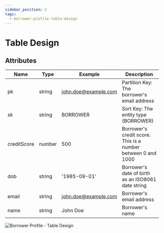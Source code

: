 ```yaml
---
sidebar_position: 2
tags:
  - borrower-profile table-design
---
```


# Table Design

## Attributes 

| Name        | Type   | Example              | Description                                                  |
|-------------|--------|----------------------|--------------------------------------------------------------|
| pk          | string | john.doe@example.com | Partition Key: The borrower's email address                    |
| sk          | string | BORROWER             | Sort Key: The entity type (BORROWER)                         |
| creditScore | number | 500                  | Borrower's credit score. This is a number between 0 and 1000 |
| dob         | string | '1985-09-01'         | Borrower's date of birth as an ISO8061 date string           |
| email       | string | john.doe@example.com | Borrower's email address                                     |
| name        | string | John Doe             | Borrower's name                                              |


![Borrower Profile - Table Design](/img/borrower/table-design-borrower-profile.png)